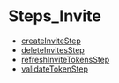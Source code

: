 
# Steps\_Invite

- [createInviteStep](../Steps_Invite/functions/core_flows.Invite.Steps_Invite.createInviteStep/page.mdx)
- [deleteInvitesStep](../Steps_Invite/functions/core_flows.Invite.Steps_Invite.deleteInvitesStep/page.mdx)
- [refreshInviteTokensStep](../Steps_Invite/functions/core_flows.Invite.Steps_Invite.refreshInviteTokensStep/page.mdx)
- [validateTokenStep](../Steps_Invite/functions/core_flows.Invite.Steps_Invite.validateTokenStep/page.mdx)
